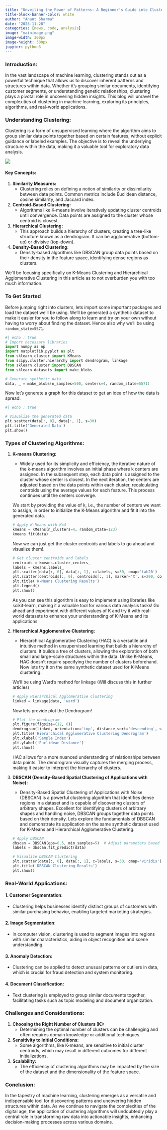 ```yaml
---
title: "Unveiling the Power of Patterns: A Beginner's Guide into Clustering"
title-block-banner-color: white
author: "Anant Sharma"
date: "2023-11-28"
categories: [news, code, analysis]
image: "mainimage.png"
image-width: 300px
image-height: 300px
jupyter: python3
---
```

 

### Introduction:

In the vast landscape of machine learning, clustering stands out as a powerful technique that allows us to discover inherent patterns and structures within data. Whether it's grouping similar documents, identifying customer segments, or understanding genetic relationships, clustering plays a pivotal role in uncovering hidden insights. This blog will unravel the complexities of clustering in machine learning, exploring its principles, algorithms, and real-world applications.



### Understanding Clustering:

Clustering is a form of unsupervised learning where the algorithm aims to group similar data points together based on certain features, without explicit guidance or labeled examples. The objective is to reveal the underlying structure within the data, making it a valuable tool for exploratory data analysis.


![](clusterin.png){fig-align="center"}

#### Key Concepts:

1. **Similarity Measures:**
   - Clustering relies on defining a notion of similarity or dissimilarity between data points. Common metrics include Euclidean distance, cosine similarity, and Jaccard index.

2. **Centroid-Based Clustering:**
   - Algorithms like K-means involve iteratively updating cluster centroids until convergence. Data points are assigned to the cluster whose centroid is closest.

3. **Hierarchical Clustering:**
   - This approach builds a hierarchy of clusters, creating a tree-like structure known as a dendrogram. It can be agglomerative (bottom-up) or divisive (top-down).

4. **Density-Based Clustering:**
   - Density-based algorithms like DBSCAN group data points based on their density in the feature space, identifying dense regions as clusters.

We'll be focusing specifically on K-Means Clustering and Hierarchical Agglomerative Clustering in this article as to not overburden you with too much information. 

### To Get Started

Before jumping right into clusters, lets import some important packages and load the dataset we'll be using.
We'll be generated a synthetic dataset to make it easier for you to follow along to learn and try on your own without having to worry about finding the dataset. Hence also why we'll be using `random_state=5571`.

```python
#| echo : true
# Import necessary libraries
import numpy as np
import matplotlib.pyplot as plt
from sklearn.cluster import KMeans
from scipy.cluster.hierarchy import dendrogram, linkage
from sklearn.cluster import DBSCAN
from sklearn.datasets import make_blobs

# Generate synthetic data
data, _ = make_blobs(n_samples=500, centers=4, random_state=5571)

```

Now let's generate a graph for this dataset to get an idea of how the data is spread.

```python
#| echo : true

# Visualize the generated data
plt.scatter(data[:, 0], data[:, 1], s=30)
plt.title('Generated Data')
plt.show()

```

### Types of Clustering Algorithms:

1. **K-means Clustering:**
   - Widely used for its simplicity and efficiency, the iterative nature of the k-means algorithm involves an initial phase where k centers are assigned. In the subsequent step, each data point is assigned to the cluster whose center is closest. In the next iteration, the centers are adjusted based on the data points within each cluster, recalculating centroids using the average values for each feature. This process continues until the centers converge.

   We start by providing the value of k, i.e., the number of centers we want to assign, in order to initialize the K-Means algorithm and fit it into the generated data.
   ```python
   # Apply K-Means with K=4
   kmeans = KMeans(n_clusters=4, random_state=123)
   kmeans.fit(data)
   ```

   Now we can just get the cluster centroids and labels to go ahead and visualize them!.


   ```python
   # Get cluster centroids and labels
   centroids = kmeans.cluster_centers_
   labels = kmeans.labels_
   plt.scatter(data[:, 0], data[:, 1], c=labels, s=30, cmap='tab20')
   plt.scatter(centroids[:, 0], centroids[:, 1], marker='X', s=200, color='red', label='Centroids')
   plt.title('K-Means Clustering Results')
   plt.legend()
   plt.show()
   ```

   As you can see this algorithm is easy to implement using libraries like scikit-learn, making it a valuable tool for various data analysis tasks! Go ahead and experiment with different values of K and try it with real-world datasets to enhance your understanding of K-Means and its applications


2. **Hierarchical Agglomerative Clustering:**
   - Hierarchical Agglomerative Clustering (HAC) is a versatile and intuitive method in unsupervised learning that builds a hierarchy of clusters. It builds a tree of clusters, allowing the exploration of both small and large-scale structures within the data. Unlike K-Means, HAC doesn't require specifying the number of clusters beforehand. Now lets try it on the same synthetic dataset used for K-Means clustering.

   We'll be using Ward's method for linkage (Will discuss this in further articles)
   ```python
   # Apply Hierarchical Agglomerative Clustering
   linked = linkage(data, 'ward') 
   ```
   Now lets provide plot the Dendrogram!
   ```python
   # Plot the dendrogram
   plt.figure(figsize=(12, 6))
   dendrogram(linked, orientation='top', distance_sort='descending', show_leaf_counts=True)
   plt.title('Hierarchical Agglomerative Clustering Dendrogram')
   plt.xlabel('Sample Index')
   plt.ylabel('Euclidean Distance')
   plt.show()
   ```
   HAC allows for a more nuanced understanding of relationships between data points. The dendrogram visually captures the merging process, making it easier to interpret the hierarchy of clusters. 


3. **DBSCAN (Density-Based Spatial Clustering of Applications with Noise):**
   - Density-Based Spatial Clustering of Applications with Noise (DBSCAN) is a powerful clustering algorithm that identifies dense regions in a dataset and is capable of discovering clusters of arbitrary shapes. Excellent for identifying clusters of arbitrary shapes and handling noise, DBSCAN groups together data points based on their density. Lets explore the fundamentals of DBSCAN and demonstrate its application on the same synthetic dataset used for K-Means and Hierarchical Agglomerative Clustering.

   ```python
   # Apply DBSCAN
   dbscan = DBSCAN(eps=0.5, min_samples=5)  # Adjust parameters based on dataset characteristics
   labels = dbscan.fit_predict(data)

   # Visualize DBSCAN Clustering
   plt.scatter(data[:, 0], data[:, 1], c=labels, s=30, cmap='viridis')
   plt.title('DBSCAN Clustering Results')
   plt.show()
   ```

### Real-World Applications:

#### 1. **Customer Segmentation:**
   - Clustering helps businesses identify distinct groups of customers with similar purchasing behavior, enabling targeted marketing strategies.

#### 2. **Image Segmentation:**
   - In computer vision, clustering is used to segment images into regions with similar characteristics, aiding in object recognition and scene understanding.

#### 3. **Anomaly Detection:**
   - Clustering can be applied to detect unusual patterns or outliers in data, which is crucial for fraud detection and system monitoring.

#### 4. **Document Classification:**
   - Text clustering is employed to group similar documents together, facilitating tasks such as topic modeling and document organization.

### Challenges and Considerations:

1. **Choosing the Right Number of Clusters (K):**
   - Determining the optimal number of clusters can be challenging and often requires domain knowledge or additional techniques.

2. **Sensitivity to Initial Conditions:**
   - Some algorithms, like K-means, are sensitive to initial cluster centroids, which may result in different outcomes for different initializations.

3. **Scalability:**
   - The efficiency of clustering algorithms may be impacted by the size of the dataset and the dimensionality of the feature space.

### Conclusion:

In the tapestry of machine learning, clustering emerges as a versatile and indispensable tool for discovering patterns and uncovering hidden structures within data. As we continue to navigate the complexities of the digital age, the application of clustering algorithms will undoubtedly play a central role in transforming raw data into actionable insights, enhancing decision-making processes across various domains.